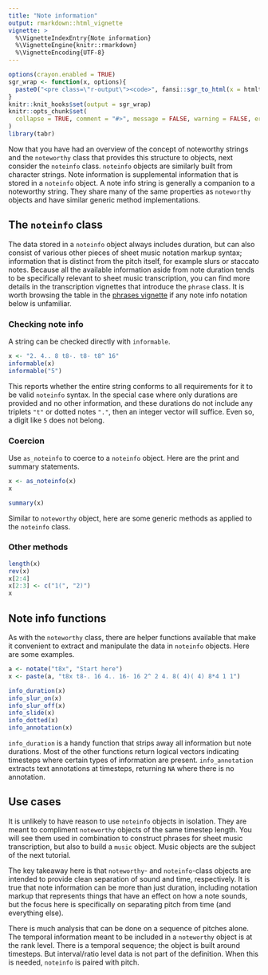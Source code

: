 ```yaml
---
title: "Note information"
output: rmarkdown::html_vignette
vignette: >
  %\VignetteIndexEntry{Note information}
  %\VignetteEngine{knitr::rmarkdown}
  %\VignetteEncoding{UTF-8}
---
```


```r
options(crayon.enabled = TRUE)
sgr_wrap <- function(x, options){
  paste0("<pre class=\"r-output\"><code>", fansi::sgr_to_html(x = htmltools::htmlEscape(x)), "</code></pre>")
}
knitr::knit_hooks$set(output = sgr_wrap)
knitr::opts_chunk$set(
  collapse = TRUE, comment = "#>", message = FALSE, warning = FALSE, error = FALSE, tidy = FALSE, out.width = "100%"
)
library(tabr)
```

Now that you have had an overview of the concept of noteworthy strings and the `noteworthy` class that provides this structure to objects, next consider the `noteinfo` class. `noteinfo` objects are similarly built from character strings. Note information is supplemental information that is stored in a `noteinfo` object. A note info string is generally a companion to a noteworthy string. They share many of the same properties as `noteworthy` objects and have similar generic method implementations.

## The `noteinfo` class

The data stored in a `noteinfo` object always includes duration, but can also consist of various other pieces of sheet music notation markup syntax; information that is distinct from the pitch itself, for example slurs or staccato notes. Because all the available information aside from note duration tends to be specifically relevant to sheet music transcription, you can find more details in the transcription vignettes that introduce the `phrase` class. It is worth browsing the table in the [phrases vignette](articles/tabr-phrases.html) if any note info notation below is unfamiliar.

### Checking note info

A string can be checked directly with `informable`.

```r
x <- "2. 4.. 8 t8-. t8- t8^ 16"
informable(x)
informable("5")
```

This reports whether the entire string conforms to all requirements for it to be valid `noteinfo` syntax. In the special case where only durations are provided and no other information, and these durations do not include any triplets `"t"` or dotted notes `"."`, then an integer vector will suffice. Even so, a digit like `5` does not belong.

### Coercion

Use `as_noteinfo` to coerce to a `noteinfo` object. Here are the print and summary statements.

```r
x <- as_noteinfo(x)
x

summary(x)
```

Similar to `noteworthy` object, here are some generic methods as applied to the `noteinfo` class.

### Other methods

```r
length(x)
rev(x)
x[2:4]
x[2:3] <- c("1(", "2)")
x
```

## Note info functions

As with the `noteworthy` class, there are helper functions available that make it convenient to extract and manipulate the data in `noteinfo` objects. Here are some examples.

```r
a <- notate("t8x", "Start here")
x <- paste(a, "t8x t8-. 16 4.. 16- 16 2^ 2 4. 8( 4)( 4) 8*4 1 1")

info_duration(x)
info_slur_on(x)
info_slur_off(x)
info_slide(x)
info_dotted(x)
info_annotation(x)
```

`info_duration` is a handy function that strips away all information but note durations. Most of the other functions return logical vectors indicating timesteps where certain types of information are present. `info_annotation` extracts text annotations at timesteps, returning `NA` where there is no annotation.

## Use cases

It is unlikely to have reason to use `noteinfo` objects in isolation. They are meant to compliment `noteworthy` objects of the same timestep length. You will see them used in combination to construct phrases for sheet music transcription, but also to build a `music` object. Music objects are the subject of the next tutorial.

The key takeaway here is that `noteworthy`- and `noteinfo`-class objects are intended to provide clean separation of sound and time, respectively. It is true that note information can be more than just duration, including notation markup that represents things that have an effect on how a note sounds, but the focus here is specifically on separating pitch from time (and everything else).

There is much analysis that can be done on a sequence of pitches alone. The temporal information meant to be included in a `noteworthy` object is at the rank level. There is a temporal sequence; the object is built around timesteps. But interval/ratio level data is not part of the definition. When this is needed, `noteinfo` is paired with pitch.
